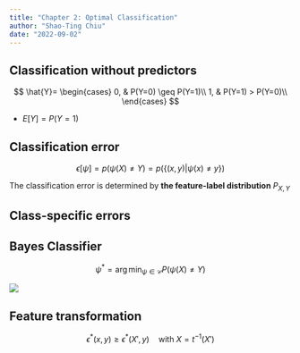 ```yaml
---
title: "Chapter 2: Optimal Classification"
author: "Shao-Ting Chiu"
date: "2022-09-02"
---
```


## Classification without predictors

$$
\hat{Y}=
\begin{cases}
    0, & P(Y=0) \geq P(Y=1)\\ 
    1, & P(Y=1) > P(Y=0)\\
\end{cases}
$$

- $E[Y] = P(Y=1)$


## Classification error

$$\epsilon[\psi] = p(\psi(X)\neq Y) = p(\{(x,y)|\psi(x)\neq y\})$$

The classification error is determined by **the feature-label distribution** $P_{X,Y}$

## Class-specific errors


## Bayes Classifier

$$\psi^{*} = \arg\min_{\psi\in\mathcal{C}} P(\psi(X) \neq Y) $$

![](img/proof_bayesclas.png)


## Feature transformation

$$\epsilon^{*}(x,y) \geq \epsilon^{*}(X', y)\quad \text{with } X = t^{-1}(X')$$


